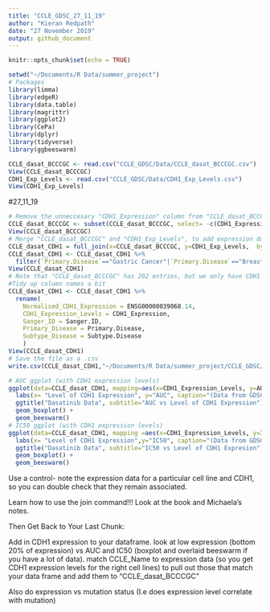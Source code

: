 ```yaml
---
title: "CCLE_GDSC_27_11_19"
author: "Kieran Redpath"
date: "27 November 2019"
output: github_document
---
```


```r
knitr::opts_chunk$set(echo = TRUE)
```

```r
setwd("~/Documents/R Data/summer_project")
# Packages
library(limma)
library(edgeR)
library(data.table)
library(magrittr)
library(ggplot2)
library(CePa)
library(dplyr)
library(tidyverse)
library(ggbeeswarm)
```

```r
CCLE_dasat_BCCCGC <- read.csv("CCLE_GDSC/Data/CCLE_dasat_BCCCGC.csv")
View(CCLE_dasat_BCCCGC)
CDH1_Exp_Levels <- read.csv("CCLE_GDSC/Data/CDH1_Exp_Levels.csv")
View(CDH1_Exp_Levels)
```

#27_11_19

```r
# Remove the unneccesary "CDH1_Expression" column from "CCLE_dasat_BCCCGC"
CCLE_dasat_BCCCGC <- subset(CCLE_dasat_BCCCGC, select= -c(CDH1_Expression))
View(CCLE_dasat_BCCCGC)
# Merge "CCLE_dasat_BCCCGC" and "CDH1_Exp_Levels", to add expression data to "CCLE_dasat_BCCCGC"
CCLE_dasat_CDH1 = full_join(x=CCLE_dasat_BCCCGC, y=CDH1_Exp_Levels,  by=c("CCLE_Name" = "CCLE_Name"))
CCLE_dasat_CDH1 <- CCLE_dasat_CDH1 %>%
  filter(`Primary.Disease`=="Gastric Cancer"|`Primary.Disease`=="Breast Cancer" |`Primary.Disease`=="Colon Cancer")
View(CCLE_dasat_CDH1)
# Note that "CCLE_dasat_BCCCGC" has 202 entries, but we only have CDH1 expression data from ~108 of these (however, all drug treated samples are within this).
#Tidy up column names a bit
CCLE_dasat_CDH1 <- CCLE_dasat_CDH1 %>% 
  rename(
    Normalised_CDH1_Expression = ENSG00000039068.14,
    CDH1_Expression_Levels = CDH1_Expression,
    Sanger_ID = Sanger.ID,
    Primary_Disease = Primary.Disease,
    Subtype_Disease = Subtype.Disease
    )
View(CCLE_dasat_CDH1)
# Save the file as a .csv
write.csv(CCLE_dasat_CDH1,"~/Documents/R Data/summer_project/CCLE_GDSC/Data/CCLE_dasat_CDH1.csv", row.names = FALSE)
```


```r
# AUC ggplot (with CDH1 expression levels)
ggplot(data=CCLE_dasat_CDH1, mapping=aes(x=CDH1_Expression_Levels, y=AUC, fill=CDH1_Expression_Levels)) +
  labs(x= "Level of CDH1 Expression", y="AUC", caption="(Data from GDSC and CCLE)") +
  ggtitle("Dasatinib Data", subtitle="AUC vs Level of CDH1 Expression") +
  geom_boxplot() +
  geom_beeswarm()
# IC50 ggplot (with CDH1 expression levels)
ggplot(data=CCLE_dasat_CDH1, mapping =aes(x=CDH1_Expression_Levels, y=IC50, fill=CDH1_Expression_Levels)) +
  labs(x= "Level of CDH1 Expression",y="IC50", caption="(Data from GDSC and CCLE)") +
  ggtitle("Dasatinib Data", subtitle="IC50 vs Level of CDH1 Expresion") +
  geom_boxplot() +
  geom_beeswarm()
```

Use a control- note the expression data for a particular cell line and CDH1, so you can double check that they remain associated.

Learn how to use the join command!!! Look at the book and Michaela's notes.

Then Get Back to Your Last Chunk:

Add in CDH1 expression to your dataframe.
look at low expression (bottom 20% of expression) vs AUC and IC50 (boxplot and overlaid beeswarm if you have a lot of data).
match CCLE_Name to expression data (so you get CDH1 expression levels for the right cell lines) to pull out those that match your data frame and add them to "CCLE_dasat_BCCCGC"

Also do expression vs mutation status (I.e does expression level correlate with mutation)